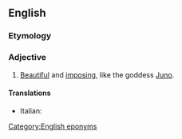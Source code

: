 ==English==

===Etymology===
{{suffix|Juno|esque|lang=en}}

===Adjective===
{{en-adj}}

# {{lb|en|of a woman}} [[beautiful|Beautiful]] and [[imposing]], like the goddess [[Juno]].

====Translations====
{{trans-top|beautiful and imposing}}
* Italian: {{t|it|giunonico}}
{{trans-mid}}
{{trans-bottom}}

[[Category:English eponyms]]